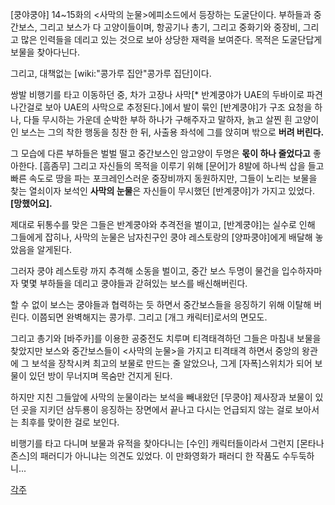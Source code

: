 [쿵야쿵야] 14~15화의 <사막의 눈물>에피소드에서 등장하는 도굴단이다.
부하들과 중간보스, 그리고 보스가 다 고양이들이며, 항공기나 총기, 그리고 중화기와
중장비, 그리고 많은 인력들을 데리고 있는 것으로 보아 상당한 재력을 보여준다.
목적은 도굴단답게 보물을 찾아다닌다.

그리고, 대책없는 [wiki:"콩가루 집안"콩가루 집단]이다. 

쌍발 비행기를 타고 이동하던 중, 차가 고장나 사막[* 반계쿵야가 UAE의 두바이로 파견나간걸로 보아 UAE의 사막으로 추정된다.]에서 발이 묶인 [반계쿵야]가 구조 요청을 하나, 다들 무시하는 가운데 순박한 부하 하나가 구해주자고 말하자, 
늙고 살찐 흰 고양이인 보스는 그의 착한 행동을 칭찬 한 뒤, 사출용 좌석에 그를 앉히며 밖으로 '''버려 버린다.''' 

그 모습에 다른 부하들은 벌벌 떨고 중간보스인 암고양이 두명은 '''몫이 하나 줄었다고''' 좋아한다. [흠좀무]
그리고 자신들의 목적을 이루기 위해 [문어]가 8발에 하나씩 삽을 들고 빠른 속도로 땅을 파는 포크레인스러운 중장비까지 동원하지만, 
그들이 노리는 보물을 찾는 열쇠이자 보석인 '''사막의 눈물'''은 자신들이 무시했던 [반계쿵야]가 가지고 있었다. '''[망했어요].'''

제대로 뒤통수를 맞은 그들은 반계쿵야와 추격전을 벌이고, [반계쿵야]는 실수로 인해 그들에게 잡히나, 사막의 눈물은 남자친구인 쿵야 레스토랑의 [양파쿵야]에게 배달해 놓았음을 알게된다. 

그러자 쿵야 레스토랑 까지 추격해 소동을 벌이고, 중간 보스 두명이 물건을 입수하자마자 몇몇 부하들을 데리고 쿵야들과 갇혀있는 보스를 배신해버린다.

할 수 없이 보스는 쿵야들과 협력하는 듯 하면서 중간보스들을 응징하기 위해 이탈해 버린다. 이쯤되면 완벽해지는 콩가루. 그리고 [개그 캐릭터]로서의 면모도.
 
그리고 총기와 [바주카]를 이용한 공중전도 치루며 티격태격하던 그들은 마침내 보물을 찾았지만 보스와 중간보스들이 <사막의 눈물>을 가지고 티격태격 하면서 중앙의 왕관에 그 보석을 장착시켜 최고의 보물로 만드는 줄 알았으나, 그게 [자폭]스위치가 되어 보물이 있던 방이 무너지며 목숨만 건지게 된다.

하지만 지친 그들앞에 사막의 눈물이라는 보석을 빼내왔던 [무쿵야] 제사장과 보물이 있던 곳을 지키던 삼두룡이 응징하는 장면에서 끝나고 다시는 언급되지 않는 걸로 보아서는 최후를 맞이한 걸로 보인다.

비행기를 타고 다니며 보물과 유적을 찾아다니는 [수인] 캐릭터들이라서 그런지 [몬타나 존스]의 패러디가 아니냐는 의견도 있었다. 이 만화영화가 패러디 한 작품도 수두둑하니...      

[[각주]]
